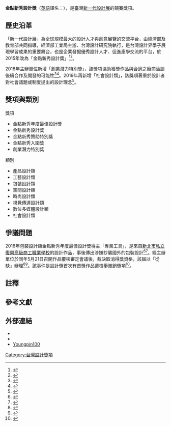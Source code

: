 {{Infobox award
| name           = 金點新秀設計獎
| description    = 臺灣設計科系學生
| presenter      = [[經濟部工業局|經濟部工業局]]<BR/>[[臺灣設計研究院|臺灣設計研究院]]
| date           = 每年5月
| location       = [[臺灣|臺灣]][[臺北|臺北]]
| country        = {{ROC}}
}}
'''金點新秀設計獎'''（[[英語|英語]]譯名：'''{{lang|en|Young Pin Design Award}}'''），是臺灣[[新一代設計展|新一代設計展]]的競賽獎項。

== 歷史沿革 ==
「新一代設計展」為全球規模最大的設計人才與創意展覽的交流平台，由經濟部及教育部共同指導，經濟部工業局主辦、台灣設計研究院執行，是台灣設計界學子展現學習成果的重要舞台，也是企業發掘優秀設計人才、促進產學交流的平台，於2015年改為「金點新秀設計獎」<ref>{{cite news | title = 金點概念設計獎徵件 總獎金100萬元 | publisher = 自由時報 | url = http://news.ltn.com.tw/news/life/breakingnews/1332629 | date = 2015-05-29 | author = 吳柏軒 | accessdate = 2016-05-22 | language = zh-hant | archive-date = 2016-06-24 | archive-url = https://web.archive.org/web/20160624114413/http://news.ltn.com.tw/news/life/breakingnews/1332629 | dead-url = no }}</ref><ref>{{cite news | title = 39年來首次 2020新一代設計展改採線上展覽 | publisher = 經濟日報 | url = https://money.udn.com/money/story/11799/4402496 | date = 2020-03-10 | author = 陳華焜 | language = zh-hant | accessdate = 2020-08-27 | archive-date = 2020-03-12 | archive-url = https://web.archive.org/web/20200312012544/https://money.udn.com/money/story/11799/4402496 | dead-url = no }}</ref>。

2018年主辦單位新增「創業潛力特別獎」，該獎項協助獲獎作品與合適之廠商洽談後續合作及開發的可能性<ref>{{cite news | title = 新一代設計展今年大改革！ 學生免場租、獨立企業導覽 | publisher = 東森新聞 | url = https://www.ettoday.net/news/20180223/1118242.htm | date = 2018-02-23 | author = 盧映慈 | accessdate = 2019-05-14 | language = zh-hant | archive-date = 2019-05-14 | archive-url = https://web.archive.org/web/20190514082438/https://www.ettoday.net/news/20180223/1118242.htm | dead-url = no }}</ref><ref>{{cite news | title = 參展費用高？新一代設計展推革新！同學免交場租 | publisher = 中國時報 | url = https://www.chinatimes.com/realtimenews/20180223004723-260405 | date = 2018-02-23 | author = 林宜靜 | accessdate = 2019-05-14 | language = zh-hant | archive-date = 2019-05-14 | archive-url = https://web.archive.org/web/20190514082437/https://www.chinatimes.com/realtimenews/20180223004723-260405 | dead-url = no }}</ref>。2019年再新增「社會設計類」，該獎項著重於設計者對社會議題或制度提出的設計理念<ref>{{cite news | title = 金點新秀設計獎倒數3天 今年新增兩獎項 | publisher = 中國時報 | url = https://www.chinatimes.com/realtimenews/20190304003216-260405 | date = 2019-03-04 | author = 李欣恬 | accessdate = 2019-05-14 | language = zh-hant | archive-date = 2019-05-14 | archive-url = https://web.archive.org/web/20190514082436/https://www.chinatimes.com/realtimenews/20190304003216-260405 | dead-url = no }}</ref>。

== 獎項與類別 ==
;獎項
* 金點新秀年度最佳設計獎
* 金點新秀設計獎
* 金點新秀贊助特別獎
* 金點新秀入圍獎
* 創業潛力特別獎{{NoteTag|1=「創業潛力特別獎」是在2018年新增特別獎項。}}

;類別
* 產品設計類
* 工藝設計類
* 包裝設計類
* 空間設計類
* 時尚設計類
* 視覺傳達設計類
* 數位多媒體設計類
* 社會設計類{{NoteTag|1=「社會設計類」是在2019年新增獎項類別。}}

== 爭議問題 ==
2016年包裝設計類金點新秀年度最佳設計獎得主「專業工具」{{NoteTag|1=「專業工具」指導老師許得輝，設計團隊：史允中、謝孟祺、 葉昱賢、曾昱嘉、張允嘉、吳晉瑋、吳兆晉。}}，是來自[[新北市私立復興高級商工職業學校|新北市私立復興高級商工職業學校]]的設計作品，事後傳出涉嫌抄襲國外的包裝設計<ref>{{cite news | title = 金點新秀獎得主復興商工學生　被控抄襲西班牙學生作品 | publisher = 東森新聞 | url = http://fashion.ettoday.net/news/701184 | date = 2016-05-19 | author =  | accessdate = 2016-05-21 | language = zh-hant | archive-date = 2016-05-20 | archive-url = https://web.archive.org/web/20160520151333/http://fashion.ettoday.net/news/701184 | dead-url = no }}</ref><ref>{{cite news | title = 金點新秀設計獎 復興商工爆抄襲 | publisher = 中國時報 | url = http://www.chinatimes.com/newspapers/20160520000638-260107 | date = 2016-05-20 | author = 廖智怡 | accessdate = 2016-05-21 | language = zh-hant | archive-date = 2016-05-20 | archive-url = https://web.archive.org/web/20160520144311/http://www.chinatimes.com/newspapers/20160520000638-260107 | dead-url = no }}</ref>。經主辦單位於同年5月21日召開作品覆核審定會議後，裁決取消得獎資格，該屆以「從缺」辦理<ref>{{cite news | title = 復興商工爆抄襲獲獎　金點新秀獎決議撤銷得獎資格 | publisher = 東森新聞 | url = http://fashion.ettoday.net/news/702640 | date = 2016-05-21 | author = 蔡惠如 | accessdate = 2016-05-21 | language = zh-hant | archive-date = 2016-05-22 | archive-url = https://web.archive.org/web/20160522121145/http://fashion.ettoday.net/news/702640 | dead-url = no }}</ref><ref>{{cite news | title = 和國外作品「相似度高」　金點新秀設計首獎遭撤銷 | publisher = 蘋果日報蘋果即時 | url = http://www.appledaily.com.tw/realtimenews/article/new/20160522/867567/ | date = 2016-05-22 | author = 許敏溶 | accessdate = 2016-05-22 | language = zh-hant | archive-date = 2016-06-09 | archive-url = https://web.archive.org/web/20160609174509/http://www.appledaily.com.tw/realtimenews/article/new/20160522/867567/ | dead-url = no }}</ref>。該事件是設計獎首次有首獎作品遭檢舉撤銷獎項<ref>{{cite news | title = 設計展爆抄襲 首獎遭撤 | publisher = 蘋果日報 | url = http://www.appledaily.com.tw/appledaily/article/headline/20160522/37228430/ | date = 2016-05-22 | author = 許敏溶 | accessdate = 2016-05-23 | language = zh-hant | archive-date = 2016-05-21 | archive-url = https://web.archive.org/web/20160521220312/http://www.appledaily.com.tw/appledaily/article/headline/20160522/37228430/ | dead-url = no }}</ref>。

== 註釋 ==
{{NoteFoot}}

== 參考文獻 ==
{{Reflist|2}}

== 外部連結 ==
{{Commonscat|Young Pin Design Award}}
* {{facebook|YoungPinDesign}}
* {{youtube|channel=UC0AhZMT5eq5wSsr5p8EyxWg|Youngpin100}}
* [https://web.archive.org/web/20160513214544/http://youngpin100.com/ Youngpin100]

[[Category:台灣設計獎項|Category:台灣設計獎項]]